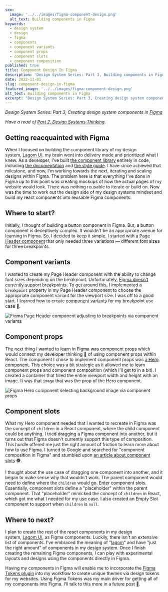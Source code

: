 ```yaml
---
seo:
  image: '../../images/figma-component-design.png'
  alt_text: Building components in Figma
keywords:
  - design system
  - design
  - figma
  - components
  - component variants
  - component props
  - component slots
  - component composition
published: true
title: Component Design In Figma
description: 'Design System Series: Part 3, Building components in Figma'
date: 2022-11-01
slug: component-design-in-figma
featured_image: '../../images/figma-component-design.png'
alt_text: Building components in Figma
excerpt: "Design System Series: Part 3, Creating design system components in Figma. When I focused on building the component library of my design system, Lagom UI, my brain went into delivery mode and prioritized what I knew. As a developer, I've built the component library entirely in code, including the documentation and the style guide. I have since achieved that milestone, and now, I'm working towards the next, iterating and scaling designs within Figma..."
---
```


<Section>

_Design System Series: Part 3, Creating design system components in [Figma](https://www.figma.com/)_

_Have a read of [Part 2, Design Systems Thinking](https://frankcongson.com/blog/design-systems-thinking)._

</Section>

<Section>

## Getting reacquainted with Figma

When I focused on building the component library of my design system, [Lagom UI](https://frankcongson.com/blog/creating-a-component-library), my brain went into delivery mode and prioritized what I knew. As a developer, I've built [the component library](https://github.com/fcongson/lagom-ui) entirely in code, including [the documentation](https://lagom-ui.netlify.app/) and [the style guide](https://frankcongson.com/style-guide/). I have since achieved that milestone, and now, I'm working towards the next, iterating and scaling designs within Figma. The problem here is that everything I've done in Figma up to this point was creating mockups of how the actual pages of my website would look. There was nothing reusable to iterate or build on. Now was the time to work out the design side of my design systems mindset and build my react components into reusable Figma components.

</Section>

<Section>

## Where to start?

Initially, I thought of building a button component in Figma. But, a button component is deceptively complex. It wouldn't be an appropriate avenue for learning in Figma. So, I decided to keep it simple. I started with [a Page Header component](https://frankcongson.com/style-guide/#page-header) that only needed three variations — different font sizes for three breakpoints.

</Section>

<Section>

## Component variants

I wanted to create my Page Header component with the ability to change font sizes depending on the breakpoint. Unfortunately, [Figma doesn't currently support breakpoints](https://www.smashingmagazine.com/2022/08/everything-developers-must-know-about-figma/#4-we-have-no-breakpoints-in-figma). To get around this, I implemented a `breakpoint` property in my Page Header component to choose the appropriate component variant for the viewport size. I was off to a good start. I learned how to create [component variants](https://help.figma.com/hc/en-us/articles/360056440594-Create-and-use-variants) for my breakpoint use case 🙌.

</Section>

![Figma Page Header component adjusting to breakpoints via component variants](images/figma-component-variants.gif)

<Section>

## Component props

The next thing I wanted to learn in Figma was [component props](https://help.figma.com/hc/en-us/articles/5579474826519-Explore-component-properties) which would connect my developer thinking 🧠 of using component props within React. The component I chose to implement component props was [a Hero component](https://frankcongson.com/style-guide/#hero). This choice was a bit strategic as it allowed me to learn component props and component composition (which I'll get to in a bit). I created a container that filled the entire viewport width and height with an image. It was that `image` that was the prop of the Hero component.

</Section>

![Figma Hero component selecting background image via component props](images/figma-component-props.gif)

<Section>

## Component slots

What my Hero component needed that I wanted to recreate in Figma was the concept of `children` in a React component, where the child component could be anything. I tried dragging a Figma component into another, but it turns out that Figma doesn't currently support this type of composition. This hurdle offered me just the right amount of friction to learn more about how to use Figma. I turned to Google and searched for "component composition in Figma" and stumbled upon [an article about component slots](https://blog.prototypr.io/slot-components-how-to-create-them-in-figma-6f592c0441b7) 🕵️.

</Section>

<ImageCaption
  image='images/figma-component-composition-1.png'
  altText='A Page Header component placed on top of a Hero component in Figma'
  caption='The component composition that I was trying to achieve'
/>

<ImageCaption
  image='images/figma-component-composition-2.gif'
  altText='A screen recording of a Page Header component being dragged into a Hero component in Figma'
  caption='I was hoping I could drag components into each other'
  emphasized
/>

<Section>

I thought about the use case of dragging one component into another, and it began to make sense why that wouldn't work. The parent component would need to define where the `children` would go. Enter component slots. Essentially, component slots define a "placeholder" within the parent component. That "placeholder" mimicked the concept of `children` in React, which got me what I needed for my use case. I also created an Empty Slot component to support when `children` is `null`.

</Section>

<ImageCaption
  image='images/figma-component-slots-2.gif'
  altText='A screen recording of a Page Header component being set as a child a Hero component in Figma via component slots'
  caption='Deterministic component composition 🙌'
/>

<ImageCaption
  image='images/figma-component-slots-3.gif'
  altText='A screen recording of an Empty Slot component being set as a child a Hero component in Figma via component slots'
  caption='Including support for empty `children`'
/>

<Section>

## Where to next?

I plan to create the rest of the react components in my design system, [Lagom UI](https://lagom-ui.netlify.app/), as Figma components. Luckily, there isn't an extensive list of components. I've embraced the meaning of "[lagom](https://en.wikipedia.org/wiki/Lagom)" and have "just the right amount" of components in my design system. Once I finish creating the remaining Figma components, I can play with experimental layouts and designs using the components directly in Figma.

Having my components in Figma will enable me to incorporate the [Figma Tokens plugin](https://www.figmatokens.com/) into my workflow to create unique themes via design tokens for my websites. Using Figma Tokens was my main driver for getting all of my components into Figma. I'll talk to this more in a future post 👋.

</Section>

<ImageCaption
  image='images/figma-component-design.png'
  altText='Various states of a Hero component including component composition with Page Header in Figma'
  emphasized
/>
